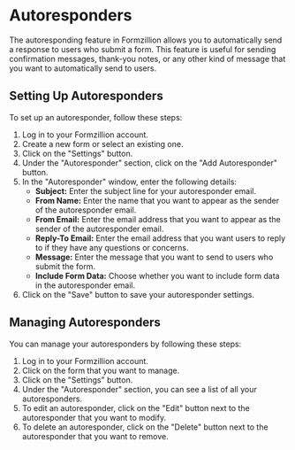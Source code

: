 # Autoresponders

The autoresponding feature in Formzillion allows you to automatically send a response to users who submit a form. This feature is useful for sending confirmation messages, thank-you notes, or any other kind of message that you want to automatically send to users.

## Setting Up Autoresponders

To set up an autoresponder, follow these steps:

1. Log in to your Formzillion account.
2. Create a new form or select an existing one.
3. Click on the "Settings" button.
4. Under the "Autoresponder" section, click on the "Add Autoresponder" button.
5. In the "Autoresponder" window, enter the following details:
   - **Subject:** Enter the subject line for your autoresponder email.
   - **From Name:** Enter the name that you want to appear as the sender of the autoresponder email.
   - **From Email:** Enter the email address that you want to appear as the sender of the autoresponder email.
   - **Reply-To Email:** Enter the email address that you want users to reply to if they have any questions or concerns.
   - **Message:** Enter the message that you want to send to users who submit the form.
   - **Include Form Data:** Choose whether you want to include form data in the autoresponder email.
6. Click on the "Save" button to save your autoresponder settings.

## Managing Autoresponders

You can manage your autoresponders by following these steps:

1. Log in to your Formzillion account.
2. Click on the form that you want to manage.
3. Click on the "Settings" button.
4. Under the "Autoresponder" section, you can see a list of all your autoresponders.
5. To edit an autoresponder, click on the "Edit" button next to the autoresponder that you want to modify.
6. To delete an autoresponder, click on the "Delete" button next to the autoresponder that you want to remove.
